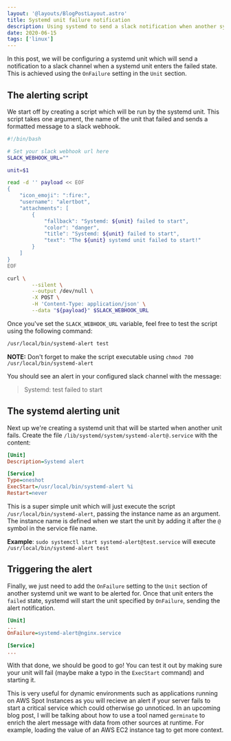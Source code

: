 ```yaml
---
layout: '@layouts/BlogPostLayout.astro'
title: Systemd unit failure notification
description: Using systemd to send a slack notification when another systemd unit fails
date: 2020-06-15
tags: ['linux']
---
```



In this post, we will be configuring a systemd unit which will send a notification to a slack channel when a systemd unit enters the failed state. This is achieved using the <Link external href="https://www.freedesktop.org/software/systemd/man/systemd.unit.html#OnFailure=">`OnFailure`</Link> setting in the `Unit` section.

## The alerting script

We start off by creating a script which will be run by the systemd unit. This script takes one argument, the name of the unit that failed and sends a formatted message to a slack webhook.

```bash
#!/bin/bash

# Set your slack webhook url here
SLACK_WEBHOOK_URL=""

unit=$1

read -d '' payload << EOF
{
    "icon_emoji": ":fire:",
    "username": "alertbot",
    "attachments": [
        {
            "fallback": "Systemd: ${unit} failed to start",
            "color": "danger",
            "title": "Systemd: ${unit} failed to start",
            "text": "The ${unit} systemd unit failed to start!"
        }
    ]
}
EOF

curl \
        --silent \
        --output /dev/null \
        -X POST \
        -H 'Content-Type: application/json' \
        --data "${payload}" $SLACK_WEBHOOK_URL
```

Once you've set the `SLACK_WEBHOOK_URL` variable, feel free to test the script using the following command:

```sh
/usr/local/bin/systemd-alert test
```

**NOTE:** Don't forget to make the script executable using `chmod 700 /usr/local/bin/systemd-alert`

You should see an alert in your configured slack channel with the message:

> Systemd: test failed to start

## The systemd alerting unit

Next up we're creating a systemd unit that will be started when another unit fails. Create the file `/lib/systemd/system/systemd-alert@.service` with the content:

```ini
[Unit]
Description=Systemd alert

[Service]
Type=oneshot
ExecStart=/usr/local/bin/systemd-alert %i
Restart=never
```

This is a super simple unit which will just execute the script `/usr/local/bin/systemd-alert`, passing the instance name as an argument. The instance name is defined when we start the unit by adding it after the `@` symbol in the service file name.

**Example**: `sudo systemctl start systemd-alert@test.service` will execute `/usr/local/bin/systemd-alert test`

## Triggering the alert

Finally, we just need to add the `OnFailure` setting to the `Unit` section of another systemd unit we want to be alerted for. Once that unit enters the `failed` state, systemd will start the unit specified by `OnFailure`, sending the alert notification.

```ini
[Unit]
...
OnFailure=systemd-alert@nginx.service

[Service]
...
```

With that done, we should be good to go! You can test it out by making sure your unit will fail (maybe make a typo in the `ExecStart` command) and starting it.

This is very useful for dynamic environments such as applications running on AWS Spot Instances as you will recieve an alert if your server fails to start a critical service which could otherwise go unnoticed. In an upcoming blog post, I will be talking about how to use a tool named <Link external href="https://github.com/itmecho/germinate">`germinate`</Link> to enrich the alert message with data from other sources at runtime. For example, loading the value of an AWS EC2 instance tag to get more context.

